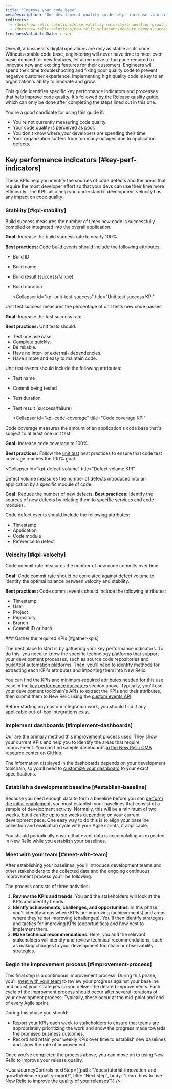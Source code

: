 ```yaml
---
title: "Improve your code base"
metaDescription: "Our development quality guide helps increase stability by using New Relic to ensure that fewer defects are introduced into the code base."
redirects: 
  - /docs/new-relic-solutions/observability-maturity/innovation-growth/development-quality-implementation-guide
  - /docs/new-relic-solutions/new-relic-solutions/measure-devops-success
freshnessValidatedDate: never
---
```


Overall, a business's digital operations are only as stable as its code. Without a stable code base, engineering will never have time to meet even basic demand for new features, let alone move at the pace required to innovate new and exciting features for their customers. Engineers will spend their time troubleshooting and fixing poor quality code to prevent negative customer experience. Implementing high quality code is key to an organization's ability to innovate and grow.

This guide identifies specific key performance indicators and processes that help improve code quality. It's followed by the [Release quality guide](/docs/new-relic-solutions/observability-maturity/innovation-growth/release-quality-implementation-guide), which can only be done after completing the steps lined out in this one.

You're a good candidate for using this guide if:
* You're not currently measuring code quality.
* Your code quality is perceived as poor.
* You don't know where your developers are spending their time.
* Your organization suffers from too many outages due to application defects.

## Key performance indicators [#key-perf-indicators]

These KPIs help you identify the sources of code defects and the areas that require the most developer effort so that your devs can use their time more efficiently. The KPIs also help you understand if development velocity has any impact on code quality. 

### Stability [#kpi-stability]

<CollapserGroup>
  <Collapser
    id="kpi-build-success"
    title="Build success KPI"
  >
Build success measures the number of times new code is successfully compiled or integrated into the overall application.

**Goal:** Increase the build success rate to nearly 100%

**Best practices:** Code build events should include the following attributes:
* Build ID
* Build name
* Build result (success/failure)
* Build duration
  </Collapser>

  <Collapser
    id="kpi-unit-test-success"
    title="Unit test success KPI"
  >
Unit test success measures the percentage of unit tests new code passes.

**Goal:** Increase the test success rate.

**Best practices:** 
Unit tests should:
* Test one use case.
* Complete quickly.
* Be reliable.
* Have no inter- or external- dependencies.
* Have simple and easy to maintain code.

Unit test events should include the following attributes:
* Test name
* Commit being tested
* Test duration
* Test result (success/failure)
  </Collapser>

  <Collapser
    id="kpi-code-coverage"
    title="Code coverage KPI"
  >
Code coverage measures the amount of an application's code base that's subject to at least one unit test.

**Goal:** Increase code coverage to 100%.

**Best practices:** Follow the [unit test](#kpi-unit-test-success) best practices to ensure that code test coverage reaches the 100% goal.
  </Collapser>

  <Collapser
    id="kpi-defect-volume"
    title="Defect volume KPI"
  >
Defect volume measures the number of defects introduced into an application by a specific module of code.

**Goal:** Reduce the number of new defects.
**Best practices:** Identify the sources of new defects by relating them to specific services and code modules.

Code defect events should include the following attributes:
* Timestamp
* Application
* Code module
* Reference to defect
  </Collapser>
</CollapserGroup>

### Velocity [#kpi-velocity]

<CollapserGroup>
  <Collapser
    id="kpi-commit-volume"
    title="Code commit volume KPI"
  >
Code commit rate measures the number of new code commits over time.

**Goal:** Code commit rate should be correlated against defect volume to identify the optimal balance between velocity and stability.

**Best practices:** Code commit events should include the following attributes:
* Timestamp
* User
* Project
* Repository
* Branch
* Commit ID or hash
  </Collapser>
</CollapserGroup>

<Steps>
    <Step>
### Gather the required KPIs [#gather-kpis]

The best place to start is by gathering your key performance indicators. To do this, you need to know the specific technology platforms that support your development processes, such as source code repositories and build/test automation platforms. Then, you'll need to identify methods for extracting each KPI's attributes and importing them into New Relic.

You can find the KPIs and minimum-required attributes needed for this use case in the [key performance indicators](#key-perf-indicators) section above. Typically, you'll use your development toolchain's APIs to extract the KPIs and their attributes, then submit them to New Relic using the [custom events API](/docs/data-apis/ingest-apis/introduction-event-api/).

Before starting any custom integration work, you should find if any applicable out-of-box integrations exist.    
    </Step>
    <Step>
### Implement dashboards [#implement-dashboards]

Our <InlinePopover type="dashboards" /> are the primary method this improvement process uses. They show your current KPIs and help you to identify the areas that require improvement. You can find sample dashboards [in the New Relic OMA resource center on GitHub](https://github.com/newrelic/oma-resource-center).

The information displayed in the dashboards depends on your development toolchain, so you'll need to [customize your dashboard](https://developer.newrelic.com/collect-data/monitor-your-application/query-custom-data/) to your exact specifications.      
    </Step>
    <Step>
### Establish a development baseline [#establish-baseline]

Because you need enough data to form a baseline before you can [perform the initial enablement](#perform-enablement-one), you must establish your baselines that consist of a sample of development activity. Normally, this will be a minimum of two weeks, but it can be up to six weeks depending on your current development pace. One easy way to do this is to align your baseline collection and evaluation cycle with your Agile sprints, if applicable.

You should periodically ensure that event data is accumulating as expected in New Relic while you establish your baselines.        
    </Step>
    <Step>
### Meet with your team [#meet-with-team]

After establishing your baselines, you'll introduce development teams and other stakeholders to the collected data and the ongoing continuous improvement process you'll be following.

The process consists of three activities:
1. **Review the KPIs and trends**: You and the stakeholders will look at the KPIs and identify trends.
2. **Identfy achievements, challenges, and opportunities**: In this phase, you'll identify areas where KPIs are improving (achievements) and areas where they're not improving (challenges). You'll then identify strategies and tactics for improving KPIs (opportunities) and how best to implement them.
3. **Make technical recommendations**: Here, you and the relevant stakeholders will identify and review technical recommendations, such as making changes to your development toolchain or observability strategies.        
    </Step>
    <Step>
### Begin the improvement process [#improvement-process]

This final step is a continuous improvement process. During this phase, you'll [meet with your team](#meet-with-team) to review your progress against your baseline and adjust your strategies so you deliver the desired improvements. Each cycle of the improvment process should occur after several iterations of your development process. Typically, these occur at the mid-point and end of every Agile sprint.

During this phase you should:
* Report your KPIs each week to stakeholders to ensure that teams are appropriately prioritizing the work and show the progress made towards the promised business outcomes.
* Record and retain your weekly KPIs over time to establish new baselines and show the rate of improvement.   
    </Step>
</Steps>

Once you've completed the process above, you can move on to using New Relic to improve your release quality.

<UserJourneyControls
    nextStep={{path: "/docs/tutorial-innovation-and-growth/release-quality-mgmt/", title: "Next step", body: "Learn how to use New Relic to improve the quality of your releases"}}
/>